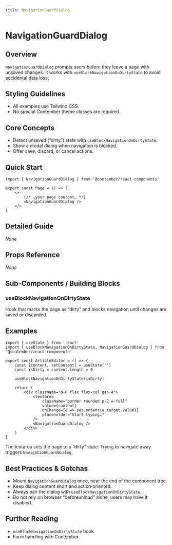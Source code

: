 ```yaml
---
title: NavigationGuardDialog
---
```


# NavigationGuardDialog

## Overview
`NavigationGuardDialog` prompts users before they leave a page with unsaved changes.
It works with `useBlockNavigationOnDirtyState` to avoid accidental data loss.

## Styling Guidelines
* All examples use Tailwind CSS.
* No special Contember theme classes are required.

## Core Concepts
* Detect unsaved (“dirty”) state with `useBlockNavigationOnDirtyState`.
* Show a modal dialog when navigation is blocked.
* Offer save, discard, or cancel actions.

## Quick Start
```tsx
import { NavigationGuardDialog } from '@contember/react-components'

export const Page = () => (
	<>
		{/* …your page content… */}
		<NavigationGuardDialog />
	</>
)
```

## Detailed Guide
_None_

## Props Reference
_None_

## Sub-Components / Building Blocks
### useBlockNavigationOnDirtyState
Hook that marks the page as “dirty” and blocks navigation until changes are saved or discarded.

## Examples
```tsx
import { useState } from 'react'
import { useBlockNavigationOnDirtyState, NavigationGuardDialog } from '@contember/react-components'

export const ArticleEditor = () => {
	const [content, setContent] = useState('')
	const isDirty = content.length > 0

	useBlockNavigationOnDirtyState(isDirty)

	return (
		<div className="p-6 flex flex-col gap-4">
			<textarea
				className="border rounded p-2 w-full"
				value={content}
				onChange={e => setContent(e.target.value)}
				placeholder="Start typing…"
			/>
			<NavigationGuardDialog />
		</div>
	)
}
```
The textarea sets the page to a “dirty” state.
Trying to navigate away triggers `NavigationGuardDialog`.

## Best Practices & Gotchas
* Mount `NavigationGuardDialog` once, near the end of the component tree.
* Keep dialog content short and action‑oriented.
* Always pair the dialog with `useBlockNavigationOnDirtyState`.
* Do not rely on browser “beforeunload” alone; users may have it disabled.

## Further Reading
* `useBlockNavigationOnDirtyState` hook
* Form handling with Contember

<!-- End of Generated Documentation -->
